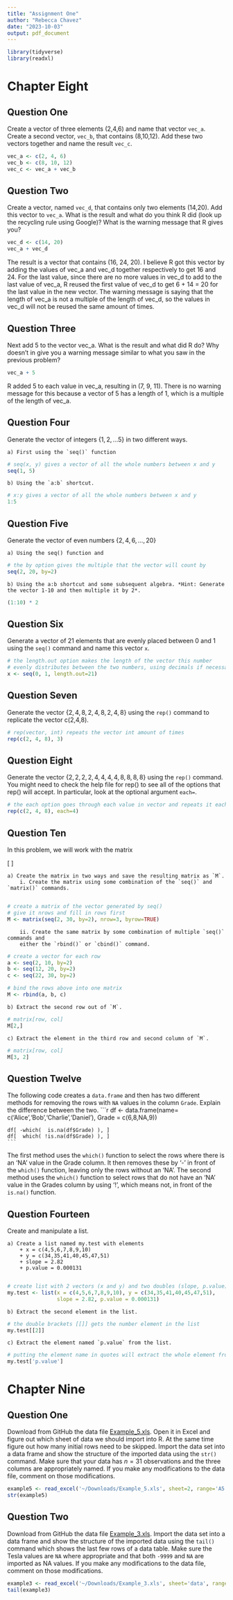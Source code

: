 ```yaml
---
title: "Assignment One"
author: "Rebecca Chavez"
date: "2023-10-03"
output: pdf_document
---
```


```r
library(tidyverse)
library(readxl)
```

# Chapter Eight

## Question One

Create a vector of three elements (2,4,6) and name that vector `vec_a`. Create a second vector, `vec_b`, that contains (8,10,12). Add these two vectors together and name the result `vec_c`.

```r
vec_a <- c(2, 4, 6)
vec_b <- c(8, 10, 12)
vec_c <- vec_a + vec_b
```

## Question Two

Create a vector, named `vec_d`, that contains only two elements (14,20). Add this vector to `vec_a`. What is the result and what do you think R did (look up the recycling rule using Google)? What is the warning message that R gives you?

```r
vec_d <- c(14, 20)
vec_a + vec_d
```

The result is a vector that contains (16, 24, 20). I believe R got this vector by adding the values of vec_a and vec_d together respectively to get 16 and 24. For the last value, since there are no more values in vec_d to add to the last value of vec_a, R reused the first value of vec_d to get 6 + 14 = 20 for the last value in the new vector. The warning message is saying that the length of vec_a is not a multiple of the length of vec_d, so the values in vec_d will not be reused the same amount of times. 

## Question Three

Next add 5 to the vector vec_a. What is the result and what did R do? Why doesn't in give you a warning message similar to what you saw in the previous problem?

```r
vec_a + 5
```

R added 5 to each value in vec_a, resulting in (7, 9, 11). There is no warning message for this because a vector of 5 has a length of 1, which is a multiple of the length of vec_a.

## Question Four

Generate the vector of integers $\left\{ 1,2,\dots5\right\}$ in two different ways. 
    
    a) First using the `seq()` function 
    
```r
# seq(x, y) gives a vector of all the whole numbers between x and y
seq(1, 5)
```
    
    b) Using the `a:b` shortcut.

```r
# x:y gives a vector of all the whole numbers between x and y
1:5
```

## Question Five

Generate the vector of even numbers $\left\{ 2,4,6,\dots,20\right\}$ 
    
    a) Using the seq() function and 
    
```r
# the by option gives the multiple that the vector will count by
seq(2, 20, by=2)
```
    
    b) Using the a:b shortcut and some subsequent algebra. *Hint: Generate the vector 1-10 and then multiple it by 2*.
    
```r
(1:10) * 2
```

## Question Six

Generate a vector of 21 elements that are evenly placed between 0 and 1 using the `seq()` command and name this vector `x`.

```r
# the length.out option makes the length of the vector this number
# evenly distributes between the two numbers, using decimals if necessary
x <- seq(0, 1, length.out=21)
```

## Question Seven

Generate the vector $\left\{ 2,4,8,2,4,8,2,4,8\right\}$ 
  using the `rep()` command to replicate the vector c(2,4,8).

```r
# rep(vector, int) repeats the vector int amount of times
rep(c(2, 4, 8), 3)
```

## Question Eight

Generate the vector $\left\{ 2,2,2,2,4,4,4,4,8,8,8,8\right\}$
  using the `rep()` command. You might need to check the help file for rep() to see all of the options that rep() will accept. In particular, look at the optional argument `each=`.

```r
# the each option goes through each value in vector and repeats it each times
rep(c(2, 4, 8), each=4)
```

## Question Ten

In this problem, we will work with the matrix 

\[ \left[\begin{array}{ccccc}
2 & 4 & 6 & 8 & 10\\
12 & 14 & 16 & 18 & 20\\
22 & 24 & 26 & 28 & 30
\end{array}\right]\]
    
    a) Create the matrix in two ways and save the resulting matrix as `M`.
        i. Create the matrix using some combination of the `seq()` and `matrix()` commands.
       
```r
# create a matrix of the vector generated by seq()
# give it nrows and fill in rows first
M <- matrix(seq(2, 30, by=2), nrow=3, byrow=TRUE)
```
       
        ii. Create the same matrix by some combination of multiple `seq()` commands and 
        either the `rbind()` or `cbind()` command. 

```r
# create a vector for each row
a <- seq(2, 10, by=2)
b <- seq(12, 20, by=2)
c <- seq(22, 30, by=2)

# bind the rows above into one matrix
M <- rbind(a, b, c)
```

    b) Extract the second row out of `M`.
    
```r
# matrix[row, col]
M[2,]
```
    
    c) Extract the element in the third row and second column of `M`.
    
```r
# matrix[row, col]
M[3, 2]
```

## Question Twelve

The following code creates a `data.frame` and then has two different methods for removing the rows with `NA` values in the column `Grade`. Explain the difference between the two.
    ```r
    df <- data.frame(name= c('Alice','Bob','Charlie','Daniel'),
                     Grade = c(6,8,NA,9))
    
    df[ -which(  is.na(df$Grade) ), ]
    df[  which( !is.na(df$Grade) ), ]
    ```

The first method uses the `which()` function to select the rows where there is an 'NA' value in the Grade column. It then removes these by '-' in front of the `which()` function, leaving only the rows without an 'NA'. The second method uses the `which()` function to select rows that do not have an 'NA' value in the Grades column by using '!', which means not, in front of the `is.na()` function. 

## Question Fourteen

Create and manipulate a list.
    
    a) Create a list named my.test with elements
        + x = c(4,5,6,7,8,9,10)
        + y = c(34,35,41,40,45,47,51)
        + slope = 2.82
        + p.value = 0.000131
        
```r
# create list with 2 vectors (x and y) and two doubles (slope, p.value)
my.test <- list(x = c(4,5,6,7,8,9,10), y = c(34,35,41,40,45,47,51), 
                slope = 2.82, p.value = 0.000131)
```
        
    b) Extract the second element in the list.
    
```r
# the double brackets [[]] gets the number element in the list
my.test[[2]]
```
    
    c) Extract the element named `p.value` from the list.
    
```r
# putting the element name in quotes will extract the whole element from list
my.test['p.value']
```

# Chapter Nine

## Question One

Download from GitHub the data file 
    [Example_5.xls](https://github.com/dereksonderegger/444/raw/master/data-raw/Example_5.xls). 
    Open it in Excel and figure out which sheet of data we should import into R. 
    At the same time figure out how many initial rows need to be skipped. Import 
    the data set into a data frame and show the structure of the imported data 
    using the `str()` command. Make sure that your data has $n=31$ observations
    and the three columns are appropriately named. If you make any modifications 
    to the data file, comment on those modifications.

```r
example5 <- read_excel('~/Downloads/Example_5.xls', sheet=2, range='A5:C36')
str(example5)
```

## Question Two

Download from GitHub the data file 
    [Example_3.xls](https://github.com/dereksonderegger/444/raw/master/data-raw/Example_3.xls). 
    Import the data set into a data frame and show the structure of the imported 
    data using the `tail()` command which shows the last few rows of a data table. 
    Make sure the Tesla values are `NA` where appropriate and that both 
    `-9999` and `NA` are imported as NA values. If you make any modifications to 
    the data file, comment on those modifications.
    
```r
example3 <- read_excel('~/Downloads/Example_3.xls', sheet='data', range='A1:L34', na=c('NA', -9999))
tail(example3)
```
